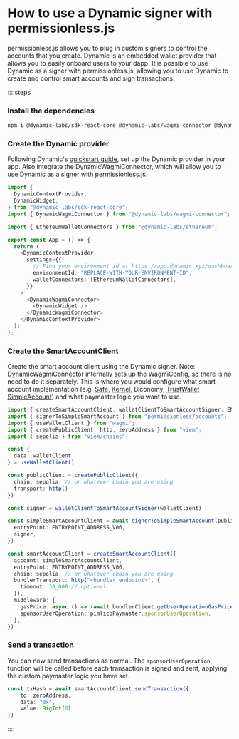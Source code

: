 
<VersionWarning version="0.1" />

# How to use a Dynamic signer with permissionless.js

permissionless.js allows you to plug in custom signers to control the accounts that you create. Dynamic is an embedded wallet provider that allows you to easily onboard users to your dapp. It is possible to use Dynamic as a signer with permissionless.js, allowing you to use Dynamic to create and control smart accounts and sign transactions.

::::steps

### Install the dependencies

```bash
npm i @dynamic-labs/sdk-react-core @dynamic-labs/wagmi-connector @dynamic-labs/ethereum permissionless viem wagmi
```

### Create the Dynamic provider

Following Dynamic's [quickstart guide](https://docs.dynamic.xyz/quickstart), set up the Dynamic provider in your app. Also integrate the DynamicWagmiConnector, which will allow you to use Dynamic as a signer with permissionless.js.

```ts
import {
  DynamicContextProvider,
  DynamicWidget,
} from "@dynamic-labs/sdk-react-core";
import { DynamicWagmiConnector } from "@dynamic-labs/wagmi-connector";

import { EthereumWalletConnectors } from "@dynamic-labs/ethereum";

export const App = () => {
  return (
    <DynamicContextProvider
      settings={{
        // Find your environment id at https://app.dynamic.xyz/dashboard/developer
        environmentId: "REPLACE-WITH-YOUR-ENVIRONMENT-ID",
        walletConnectors: [EthereumWalletConnectors],
      }}
    >
      <DynamicWagmiConnector>
        <DynamicWidget />
      </DynamicWagmiConnector>
    </DynamicContextProvider>
  );
};
```

### Create the SmartAccountClient

Create the smart account client using the Dynamic signer. Note: DynamicWagmiConnector internally sets up the WagmiConfig, so there is no need to do it separately. This is where you would configure what smart account implementation (e.g. [Safe](/references/permissionless/how-to/accounts/use-safe-account), [Kernel](/references/permissionless/how-to/accounts/use-kernel-account), Biconomy, [TrustWallet](/references/permissionless/how-to/accounts/use-trustwallet-account) [SimpleAccount](/references/permissionless/how-to/accounts/use-simple-account)) and what paymaster logic you want to use.

```ts
import { createSmartAccountClient, walletClientToSmartAccountSigner, ENTRYPOINT_ADDRESS_V06 } from "permissionless";
import { signerToSimpleSmartAccount } from "permissionless/accounts";
import { useWalletClient } from "wagmi";
import { createPublicClient, http, zeroAddress } from "viem";
import { sepolia } from "viem/chains";

const {
  data: walletClient
} = useWalletClient()

const publicClient = createPublicClient({
  chain: sepolia, // or whatever chain you are using
  transport: http()
})

const signer = walletClientToSmartAccountSigner(walletClient)

const simpleSmartAccountClient = await signerToSimpleSmartAccount(publicClient, {
  entryPoint: ENTRYPOINT_ADDRESS_V06,
  signer,
})

const smartAccountClient = createSmartAccountClient({
  account: simpleSmartAccountClient,
  entryPoint: ENTRYPOINT_ADDRESS_V06,
  chain: sepolia, // or whatever chain you are using
  bundlerTransport: http("<bundler_endpoint>", {
    timeout: 30_000 // optional
  }),
  middleware: {
    gasPrice: async () => (await bundlerClient.getUserOperationGasPrice()).fast,
    sponsorUserOperation: pimlicoPaymaster.sponsorUserOperation,
  },
})
```

### Send a transaction

You can now send transactions as normal. The `sponsorUserOperation` function will be called before each transaction is signed and sent, applying the custom paymaster logic you have set.

```ts
const txHash = await smartAccountClient.sendTransaction({
    to: zeroAddress,
    data: "0x",
    value: BigInt(0)
})
```

::::
